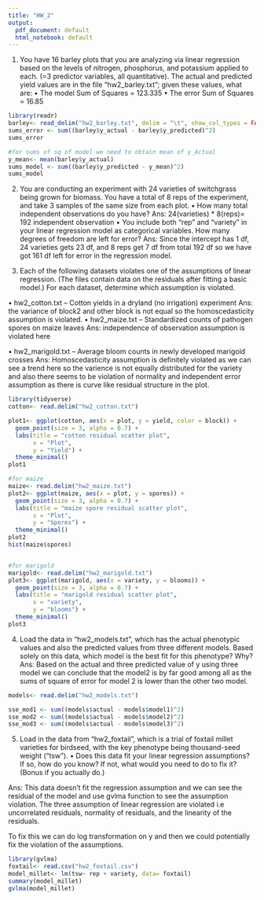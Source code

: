 ```yaml
---
title: "HW_2"
output:
  pdf_document: default
  html_notebook: default
---
```





1.	You have 16 barley plots that you are analyzing via linear regression based on the levels of nitrogen, phosphorus, and potassium applied to each. (=3 predictor variables, all quantitative). The actual and predicted yield values are in the file “hw2_barley.txt”; given these values, what are:
•	The model Sum of Squares = 123.335
•	The error Sum of Squares = 16.85

```r
library(readr)
barley<- read_delim("hw2_barley.txt", delim = "\t", show_col_types = FALSE)
sums_error <- sum((barley$y_actual - barley$y_predicted)^2) 
sums_error

#for sums of sq of model we need to obtain mean of y_Actual
y_mean<- mean(barley$y_actual)
sums_model <- sum((barley$y_predicted - y_mean)^2)
sums_model
```

2.	You are conducting an experiment with 24 varieties of switchgrass being grown for biomass. You have a total of 8 reps of the experiment, and take 3 samples of the same size from each plot.
•	How many total independent observations do you have?
Ans: 24(varieties) * 8(reps)= 192 independent observation
•	You include both “rep” and “variety” in your linear regression model as categorical variables. How many degrees of freedom are left for error?
Ans: Since the intercept has 1 df, 24 varieties gets 23 df, and 8 reps get 7 df from total 192 df so we have got 161 df left for error in the regression model.

3.	Each of the following datasets violates one of the assumptions of linear regression. (The files contain data on the residuals after fitting a basic model.) For each dataset, determine which assumption is violated.

•	hw2_cotton.txt – Cotton yields in a dryland (no irrigation) experiment
Ans: the variance of block2 and other block is not equal so the homoscedasticity assumption is violated. 
•	hw2_maize.txt – Standardized counts of pathogen spores on maize leaves
Ans: independence of observation assumption is violated here

•	hw2_marigold.txt – Average bloom counts in newly developed marigold crosses
Ans: Homoscedasticity assumption is definitely violated as we can see a trend here so the varience is not equally distributed for the variety and also there seems to be violation of normality and independent error assumption as there is curve like residual structure in the plot. 

```r
library(tidyverse)
cotton<- read.delim("hw2_cotton.txt")

plot1<- ggplot(cotton, aes(x = plot, y = yield, color = block)) +
  geom_point(size = 3, alpha = 0.7) + 
  labs(title = "cotton residual scatter plot",
       x = "Plot",
       y = "Yield") +
  theme_minimal()
plot1

#for maize
maize<- read.delim("hw2_maize.txt")
plot2<- ggplot(maize, aes(x = plot, y = spores)) +
  geom_point(size = 3, alpha = 0.7) + 
  labs(title = "maize spore residual scatter plot",
       x = "Plot",
       y = "Spores") +
  theme_minimal()
plot2
hist(maize$spores)


#for marigold
marigold<- read.delim("hw2_marigold.txt")
plot3<- ggplot(marigold, aes(x = variety, y = blooms)) +
  geom_point(size = 3, alpha = 0.7) + 
  labs(title = "marigold residual scatter plot",
       x = "variety",
       y = "blooms") +
  theme_minimal()
plot3

```




4.	Load the data in “hw2_models.txt”, which has the actual phenotypic values and also the predicted values from three different models. Based solely on this data, which model is the best fit for this phenotype? Why?
Ans: Based on the actual and three predicted value of y using three model we can conclude that the model2 is by far good among all as the sums of square of error for model 2 is lower than the other two model. 

```r
models<- read.delim("hw2_models.txt")

sse_mod1 <- sum((models$actual - models$model1)^2) 
sse_mod2 <- sum((models$actual - models$model2)^2) 
sse_mod3 <- sum((models$actual - models$model3)^2) 

```


5.	Load in the data from "hw2_foxtail", which is a trial of foxtail millet varieties for birdseed, with the key phenotype being thousand-seed weight ("tsw").
•	Does this data fit your linear regression assumptions? If so, how do you know? If not, what would you need to do to fix it? (Bonus if you actually do.)

Ans: This data doesn't fit the regression assumption and we can see the residual of the model and use gvlma function to see the assumption violation. The three assumption of linear regression are  violated i.e uncorrelated residuals, normality of residuals, and the linearity of the residuals.

To fix this we can do log transformation on y and then we could potentially fix the violation of the assumptions.  


```r
library(gvlma)
foxtail<- read.csv("hw2_foxtail.csv")
model_millet<- lm(tsw~ rep + variety, data= foxtail)
summary(model_millet)
gvlma(model_millet)
```













